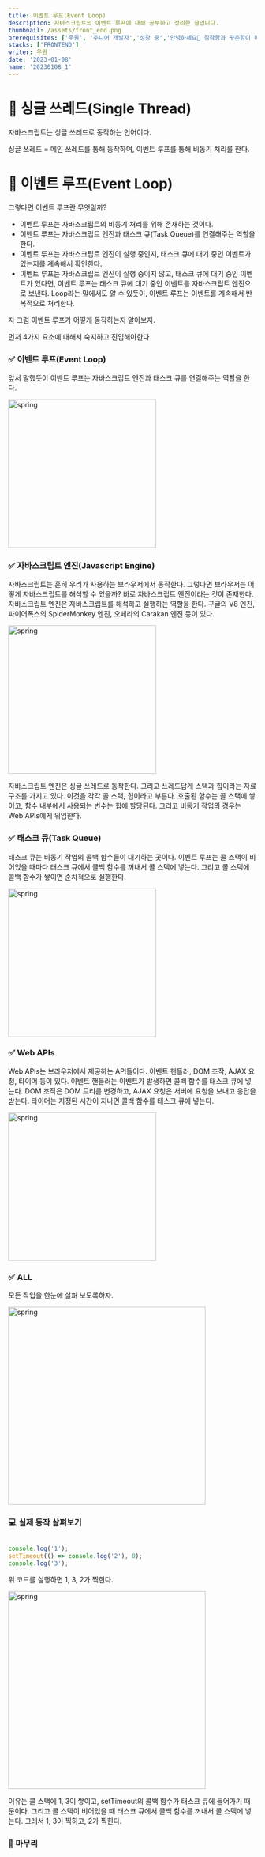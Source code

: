 ```yaml
---
title: 이벤트 루프(Event Loop)
description: 자바스크립트의 이벤트 루프에 대해 공부하고 정리한 글입니다.
thumbnail: /assets/front_end.png
prerequisites: ['우원', '주니어 개발자','성장 중','안녕하세요👏 침착함과 꾸준함이 매력인 주니어 개발자 우원입니다.']
stacks: ['FRONTEND']
writer: 우원
date: '2023-01-08'
name: '20230108_1' 
---
```


# 🧐 싱글 쓰레드(Single Thread)
자바스크립트는 싱글 쓰레드로 동작하는 언어이다.

<div className="bg-gray-50 my-4 px-4 py-2 border-l-4 border-green-400 hover:bg-gray-100 hover:border-indigo-400 transition duration-300 ease-in-out">
싱글 쓰레드 = 메인 쓰레드를 통해 동작하며, 이벤트 루프를 통해 비동기 처리를 한다.
</div>

# 🧐 이벤트 루프(Event Loop)
그렇다면 이벤트 루프란 무엇일까?
- 이벤트 루프는 자바스크립트의 비동기 처리를 위해 존재하는 것이다.
- 이벤트 루프는 자바스크립트 엔진과 태스크 큐(Task Queue)를 연결해주는 역할을 한다.
- 이벤트 루프는 자바스크립트 엔진이 실행 중인지, 태스크 큐에 대기 중인 이벤트가 있는지를 계속해서 확인한다.
- 이벤트 루프는 자바스크립트 엔진이 실행 중이지 않고, 태스크 큐에 대기 중인 이벤트가 있다면, 이벤트 루프는 태스크 큐에 대기 중인 이벤트를 자바스크립트 엔진으로 보낸다.
Loop라는 말에서도 알 수 있듯이, 이벤트 루프는 이벤트를 계속해서 반복적으로 처리한다.

자 그럼 이벤트 루프가 어떻게 동작하는지 알아보자.

먼저 4가지 요소에 대해서 숙지하고 진입해아한다.

### ✅ 이벤트 루프(Event Loop)

앞서 말했듯이 이벤트 루프는 자바스크립트 엔진과 태스크 큐를 연결해주는 역할을 한다.

<div className="flex justify-center items-center py-5">
  <img width="300px" height="300px" src="https://imagedelivery.net/6qzLODAqs2g1LZbVYqtuQw/7111e262-d183-4a2f-903f-47a2a78c5e00/public" alt="spring"/>
</div>

### ✅ 자바스크립트 엔진(Javascript Engine)

자바스크립트는 흔히 우리가 사용하는 브라우저에서 동작한다.
그렇다면 브라우저는 어떻게 자바스크립트를 해석할 수 있을까?
바로 자바스크립트 엔진이라는 것이 존재한다.
자바스크립트 엔진은 자바스크립트를 해석하고 실행하는 역할을 한다.
구글의 V8 엔진, 파이어폭스의 SpiderMonkey 엔진, 오페라의 Carakan 엔진 등이 있다.

<div className="flex justify-center items-center py-5">
  <img width="300px" height="300px" src="https://imagedelivery.net/6qzLODAqs2g1LZbVYqtuQw/24a8b013-c860-469b-91b1-d85870a69600/public" alt="spring"/>
</div>

자바스크립트 엔진은 싱글 쓰레드로 동작한다.
그리고 쓰레드답게 스택과 힙이라는 자료구조를 가지고 있다.
이것을 각각 콜 스택, 힙이라고 부른다.
호출된 함수는 콜 스택에 쌓이고, 함수 내부에서 사용되는 변수는 힙에 할당된다.
그리고 비동기 작업의 경우는 Web APIs에게 위임한다.

### ✅ 태스크 큐(Task Queue)

태스크 큐는 비동기 작업의 콜백 함수들이 대기하는 곳이다.
이벤트 루프는 콜 스택이 비어있을 때마다 태스크 큐에서 콜백 함수를 꺼내서 콜 스택에 넣는다.
그리고 콜 스택에 콜백 함수가 쌓이면 순차적으로 실행한다.

<div className="flex justify-center items-center py-5">
  <img width="300px" height="300px" src="https://imagedelivery.net/6qzLODAqs2g1LZbVYqtuQw/5550dd9b-b926-4c35-9567-a848760f5600/public" alt="spring"/>
</div>

### ✅ Web APIs

Web APIs는 브라우저에서 제공하는 API들이다.
이벤트 핸들러, DOM 조작, AJAX 요청, 타이머 등이 있다.
이벤트 핸들러는 이벤트가 발생하면 콜백 함수를 태스크 큐에 넣는다.
DOM 조작은 DOM 트리를 변경하고, AJAX 요청은 서버에 요청을 보내고 응답을 받는다.
타이머는 지정된 시간이 지나면 콜백 함수를 태스크 큐에 넣는다.

<div className="flex justify-center items-center py-5">
  <img width="300px" height="300px" src="https://imagedelivery.net/6qzLODAqs2g1LZbVYqtuQw/014f5a9e-2401-4d4a-9813-067aa48e7800/public" alt="spring"/>
</div>

### ✅ ALL 

모든 작업을 한눈에 살펴 보도록하자.

<div className="flex justify-center items-center py-5">
  <img width="400px" height="400px" src="https://imagedelivery.net/6qzLODAqs2g1LZbVYqtuQw/d6adde0f-80ab-4b2e-d2e4-4c3449a14f00/public" alt="spring"/>
</div>

### 💻 실제 동작 살펴보기

```js

console.log('1');
setTimeout(() => console.log('2'), 0);
console.log('3');

```

위 코드를 실행하면 1, 3, 2가 찍힌다.

<div className="flex justify-center items-center py-5">
  <img width="400px" height="400px" src="https://imagedelivery.net/6qzLODAqs2g1LZbVYqtuQw/d6adde0f-80ab-4b2e-d2e4-4c3449a14f00/public" alt="spring"/>
</div>

이유는 콜 스택에 1, 3이 쌓이고, setTimeout의 콜백 함수가 태스크 큐에 들어가기 때문이다.
그리고 콜 스택이 비어있을 때 태스크 큐에서 콜백 함수를 꺼내서 콜 스택에 넣는다.
그래서 1, 3이 찍히고, 2가 찍힌다.

### 📌 마무리










